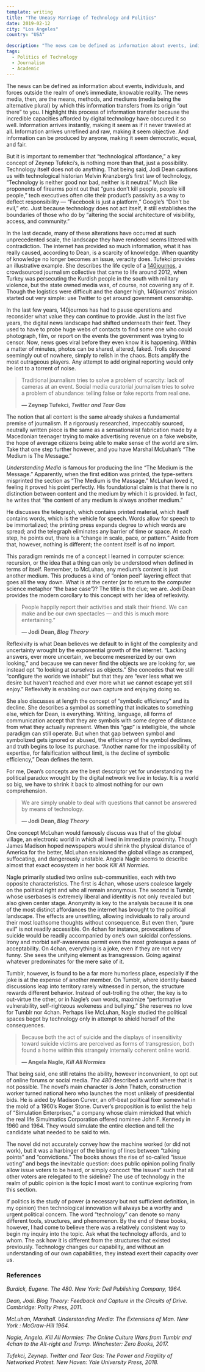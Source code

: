 ```yaml
---
template: writing
title: "The Uneasy Marriage of Technology and Politics"
date: 2019-02-12
city: "Los Angeles"
country: "USA"

description: "The news can be defined as information about events, individuals, and forces outside the realm of one’s immediate, knowable reality. The news media, then, are the means, methods, and mediums by which this information transfers from its origin “out there” to you."
tags:
  - Politics of Technology
  - Journalism
  - Academic
---
```


The news can be defined as information about events, individuals, and forces outside the realm of one’s immediate, knowable reality. The news media, then, are the means, methods, and mediums (media being the alternative plural) by which this information transfers from its origin “out there” to you. I highlight this process of information transfer because the incredible capacities afforded by digital technology have obscured it so well. Information arrives instantly, making it seem as if it never traveled at all. Information arrives unrefined and raw, making it seem objective. And information can be produced by anyone, making
it seem democratic, equal, and fair.

But it is important to remember that “technological affordance,” a key concept of Zeynep Tufekci’s, is nothing more than that, just a possibility. Technology itself does not do anything. That being said, Jodi Dean cautions us with technological historian Melvin Kranzberg’s first law of technology, “Technology is neither good nor bad, neither is it neutral.” Much like proponents of firearms point out that “guns don’t kill people, people kill people,” tech executives often cite their product’s passivity as a way to deflect responsibility — “Facebook is just a platform,” Google’s “Don’t be evil,” etc. Just because technology does not act itself, it still establishes the boundaries of those who do by “altering the social architecture of visibility, access, and community.”

In the last decade, many of these alterations have occurred at such unprecedented scale, the landscape they have rendered seems littered with contradiction. The internet has provided so much information, what it has really caused, according to Dean, is a scarcity of knowledge. When quantity of knowledge no longer becomes an issue, veracity does. Tufekci provides an illustrative example. She describes the life cycle of a [140journos](https://140journos.com/), a crowdsourced journalism collective that came to life around 2012, when Turkey was persecuting the Kurdish people in the south with military violence, but the state owned media was, of course, not covering any of it. Though the logistics were difficult and the danger high, 140journos' mission started out very simple: use Twitter to get around government censorship.

In the last few years, 140journos has had to pause operations and reconsider what value they can continue to provide. Just in the last five years, the digital news landscape had shifted underneath their feet. They used to have to probe huge webs of contacts to find some one who could photograph, film, or report on the events the government was trying to censor. Now, news goes viral before they even know it is happening. Within a matter of minutes, photos can be shared, altered, faked. Trolls descend seemingly out of nowhere, simply to relish in the chaos. Bots amplify the most outrageous players. Any attempt to add original reporting would only be lost to a torrent of noise.

> Traditional journalism tries to solve a problem of scarcity: lack of cameras at an event. Social media curatorial journalism tries to solve a problem of abundance: telling false or fake reports from real one.
>
> **— Zeynep Tufekci, _Twitter and Tear Gas_**

The notion that all content is the same already shakes a fundamental premise of journalism. If a rigorously researched, impeccably sourced, neutrally written piece is the same as a sensationalist fabrication made by a Macedonian teenager trying to make advertising revenue on a fake website, the hope of average citizens being able to make sense of the world are slim. Take that one step further however, and you have Marshal McLuhan’s “The Medium is The Message.”

_Understanding Media_ is famous for producing the line “The Medium is the Message.” Apparently, when the first edition was printed, the type-setters misprinted the section as “The Medium is the Massage.” McLuhan loved it, feeling it proved his point perfectly. His foundational claim is that there is no distinction between content and the medium by which it is provided. In fact, he writes that “the content of any medium is always another medium.”

He discusses the telegraph, which contains printed material, which itself contains words, which is the vehicle for speech. Words allow for speech to be immortalized; the printing press expands degree to which words are spread; and the telegraph eliminates any barrier of time or space. At each step, he points out, there is a “change in scale, pace, or pattern.” Aside from that, however, nothing is different; the content itself is of no import.

This paradigm reminds me of a concept I learned in computer science: recursion, or the idea that a thing can only be understood when defined in terms of itself. Remember, to McLuhan, any medium’s content is just another medium. This produces a kind of “onion peel” layering effect that goes all the way down. What is at the center (or to return to the computer science metaphor “the base case”)? The title is the clue; we are. Jodi Dean provides the modern corollary to this concept with her idea of reflexivity.

> People happily report their activities and stalk their friend. We can make and be our own spectacles — and this is much more entertaining.”
>
> **— Jodi Dean, _Blog Theory_**

Reflexivity is what Dean believes we default to in light of the complexity and uncertainty wrought by the exponential growth of the internet. “Lacking answers, ever more uncertain, we become mesmerized by our own looking,” and because we can never find the objects we are looking for, we instead opt “to looking at ourselves as objects.” She concedes that we still “configure the worlds we inhabit” but that they are “ever less what we desire but haven’t reached and ever more what we cannot escape yet still enjoy.” Reflexivity is enabling our own capture and enjoying doing so.

She also discusses at length the concept of “symbolic efficiency” and its decline. She describes a symbol as something that indicates to something else, which for Dean, is everything. Writing, language, all forms of communication accept that they are symbols with some degree of distance from what they actually represent. When this “gap” is intelligible, the whole paradigm can still operate. But when that gap between symbol and symbolized gets ignored or abused, the efficiency of the symbol declines, and truth begins to lose its purchase. “Another name for the impossibility of expertise, for falsification without limit, is the decline of symbolic efficiency,” Dean defines the term.

For me, Dean’s concepts are the best descriptor yet for understanding the political paradox wrought by the digital network we live in today. It is a world so big, we have to shrink it back to almost nothing for our own comprehension.

> We are simply unable to deal with questions that cannot be answered by means of technology.
>
> **— Jodi Dean, _Blog Theory_**

One concept McLuhan would famously discuss was that of the global village, an electronic world in which all lived in immediate proximity. Though James Madison hoped newspapers would shrink the physical distance of America for the better, McLuhan envisioned the global village as cramped, suffocating, and dangerously unstable. Angela Nagle seems to describe almost that exact ecosystem in her book _Kill All Normies_.

Nagle primarily studied two online sub-communities, each with two opposite characteristics. The first is 4chan, whose users coalesce largely on the political right and who all remain anonymous. The second is Tumblr, whose userbases is extremely liberal and identity is not only revealed but also given center stage. Anonymity is key to the analysis because it is one of the most distinct affordances the internet has brought to the political landscape. The effects are unsettling, allowing individuals to rally around their most loathsome thoughts without consequence. But even then, “pure evil” is not readily accessible. On 4chan for instance, provocations of suicide would be readily accompanied by one’s own suicidal confessions. Irony and morbid self-awareness permit even the most grotesque a pass of acceptability. On 4chan, everything is a joke, even if they are not very funny. She sees the unifying element as transgression. Going against whatever predominates for the mere sake of it.

Tumblr, however, is found to be a far more humorless place, especially if the joke is at the expense of another member. On Tumblr, where identity-based discussions leap into territory rarely witnessed in person, the structure rewards different behavior. Instead of out-trolling the other, the key is to out-virtue the other, or in Nagle’s own words, maximize “performative vulnerability, self-righteous wokeness and bullying.” She reserves no love for Tumblr nor 4chan. Perhaps like McLuhan, Nagle studied the political spaces begot by technology only in attempt to shield herself of the consequences.

> Because both the act of suicide and the displays of insensitivity toward suicide victims are perceived as forms of transgression, both found a home within this strangely internally coherent online world.
>
> **— Angela Nagle, _Kill All Normies_**

That being said, one still retains the ability, however inconvenient, to opt out of online forums or social media. _The 480_ described a world where that is not possible. The novel’s main character is John Thatch, construction worker turned national hero who launches the most unlikely of presidential bids. He is aided by Madison Curver, an off-beat political fixer somewhat in the mold of a 1960’s Roger Stone. Curver’s proposition is to enlist the help of “Simulation Enterprises,” a company whose claim mimicked that which the real life Simulmatics Corporation offered nominee John F. Kennedy in 1960 and 1964. They would simulate the entire election and tell the candidate what needed to be said to win.

The novel did not accurately convey how the machine worked (or did not work), but it was a harbinger of the blurring of lines between “talking points” and “convictions.” The books shows the rise of so-called “issue voting” and begs the inevitable question: does public opinion polling finally allow issue voters to be heard, or simply concoct “the issues” such that all other voters are relegated to the sideline? The use of technology in the realm of public opinion is the topic I most want to continue exploring from this section.

If politics is the study of power (a necessary but not sufficient definition, in my opinion) then technological innovation will always be a worthy and urgent political concern. The word “technology” can denote so many different tools, structures, and phenomenon. By the end of these books, however, I had come to believe there was a relatively consistent way to begin my inquiry into the topic. Ask what the technology affords, and to whom. The ask how it is different from the structures that existed previously. Technology changes our capability, and without an understanding of our own capabilities, they instead exert their capacity over us.

### References

_Burdick, Eugene. The 480. New York: Dell Publishing Company, 1964._

_Dean, Jodi. Blog Theory: Feedback and Capture in the Circuits of Drive. Cambridge: Polity Press, 2011._

_McLuhan, Marshall. Understanding Media: The Extensions of Man. New York : McGraw-Hill 1964._

_Nagle, Angela. Kill All Normies: The Online Culture Wars from Tumblr and 4chan to the Alt-right and Trump. Winchester: Zero Books, 2017._

_Tufekci, Zeynep. Twitter and Tear Gas: The Power and Fragility of Networked Protest. New Haven: Yale University Press, 2018._
